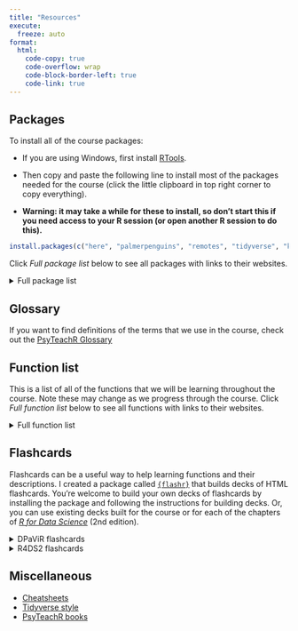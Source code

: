```yaml
---
title: "Resources"
execute:
  freeze: auto
format:
  html:
    code-copy: true
    code-overflow: wrap
    code-block-border-left: true
    code-link: true
---
```


## Packages

To install all of the course packages:

* If you are using Windows, first install [RTools](https://cloud.r-project.org/bin/windows/Rtools/rtools44/rtools.html){target="_blank"}.

* Then copy and paste the following line to install most of the packages needed for the course (click the little clipboard in top right corner to copy everything).

* **Warning: it may take a while for these to install, so don’t start this if you need access to your R session (or open another R session to do this).**

```r
install.packages(c("here", "palmerpenguins", "remotes", "tidyverse", "knitr", "rmarkdown", "papaja", "tinytex", "dataReporter", "qualtRics", "readxl", "nycflights13", "ggthemes", "patchwork", "gt"))
```

Click _Full package list_ below to see all packages with links to their websites.

<details>

<summary>Full package list</summary>

### Getting started
* [`{here}`](https://here.r-lib.org/){target="_blank"}
* [`{palmerpenguins}`](https://allisonhorst.github.io/palmerpenguins/){target="_blank"}
* [`{remotes}`](https://remotes.r-lib.org/){target="_blank"}
* [`{tidyverse}`](https://www.tidyverse.org/){target="_blank"}

### Literate programming
* [`{knitr}`](https://yihui.org/knitr/){target="_blank"}
* [`{rmarkdown}`](https://rmarkdown.rstudio.com/docs/){target="_blank"}
* [`{papaja}`](https://github.com/crsh/papaja){target="_blank"}
* [`{tinytex}`](https://yihui.org/tinytex/){target="_blank"}

### Data import/validation
* [`{dataReporter}`](https://github.com/ekstroem/dataReporter){target="_blank"}
* [`{qualtRics}`](https://docs.ropensci.org/qualtRics/){target="_blank"}
* [`{readxl}`](https://readxl.tidyverse.org/){target="_blank"}

### Data processing
* [`{nycflights13}`](https://github.com/tidyverse/nycflights13){target="_blank"}

### Plotting and tables
* [`{ggthemes}`](https://github.com/jrnold/ggthemes){target="_blank"}
* [`{patchwork}`](https://patchwork.data-imaginist.com/){target="_blank"}
* [`{gt}`](https://gt.rstudio.com/){target="_blank"}

</details>


## Glossary

If you want to find definitions of the terms that we use in the course, check out the [PsyTeachR Glossary](https://psyteachr.github.io/glossary/index.html){target="_blank"}

## Function list

This is a list of all of the functions that we will be learning throughout the course. Note these may change as we progress through the course. Click _Full function list_ below to see all functions with links to their websites.

<details>

<summary>Full function list</summary>

### Packages

- [`install.packages()`](https://rdrr.io/r/utils/install.packages.html){target="_blank"}: install R packages
- [`library()`](https://rdrr.io/r/base/library.html){target="_blank"}: load R packages
- [`::`](https://rdrr.io/r/base/ns-dblcolon.html){target="_blank"} export variable from package for use

### Data types

- `>`, `>=`, `<`, `<=`, `==`, `!=`, `%in%`: logical operators that output `TRUE` or `FALSE`
- [`typeof()`](https://rdrr.io/r/base/typeof.html){target="_blank"}, [`class()`](https://rdrr.io/r/base/class.html){target="_blank"}, [`str()`](https://rdrr.io/r/utils/str.html){target="_blank"}: outputs object type, class, and structure
- [`is.numeric()`](https://rdrr.io/r/base/numeric.html){target="_blank"}, [`is.character()`](https://rdrr.io/r/base/character.html){target="_blank"}, [`is.factor()`](https://rdrr.io/r/base/factor.html){target="_blank"}: checks whether object is numeric, character, factor
- [`as.numeric()`](https://rdrr.io/r/base/numeric.html){target="_blank"}, [`as.character()`](https://rdrr.io/r/base/character.html){target="_blank"}, [`as.factor()`](https://rdrr.io/r/base/factor.html){target="_blank"}: coerces (converts) object to numeric, character, factor
- [`is.na()`](https://rdrr.io/r/base/NA.html){target="_blank"}: checks whether object is `NA` and outputs logical

### Data structures

- [`[]`](https://rdrr.io/r/base/Extract.html){target="_blank"}: index elements in vector, matrix, data frame, tibble
- [`$`](https://rdrr.io/r/base/Extract.html){target="_blank"}: index column by name in data frame, tibble, list
- [`:`](https://rdrr.io/r/base/Colon.html){target="_blank"}, [`seq()`](https://rdrr.io/r/base/seq.html){target="_blank"},  [`rep()`](https://rdrr.io/r/base/rep.html){target="_blank"}: creates sequences and repetitions of numbers
- [`length()`](https://rdrr.io/r/base/length.html){target="_blank"}: outputs length of vector
- [`dim()`](https://rdrr.io/r/base/dim.html){target="_blank"}, [`nrow()`](https://rdrr.io/r/base/nrow.html){target="_blank"}, [`ncol()`](https://rdrr.io/r/base/nrow.html){target="_blank"}: outputs dimensions, number of rows, number of columns of matrices, data frames, tibbles
- [`colnames()`](https://rdrr.io/r/base/colnames.html){target="_blank"}: outputs (and can assign) column names
- [`head()`](https://rdrr.io/r/utils/head.html){target="_blank"}, [`tail()`](https://rdrr.io/r/utils/head.html){target="_blank"}, [`dplyr::glimpse()`](https://pillar.r-lib.org/reference/glimpse.html){target="_blank"}: outputs compressed views of data frames, tibbles
- [`c()`](https://rdrr.io/r/base/c.html){target="_blank"}, [`list()`](https://rdrr.io/r/base/list.html){target="_blank"}, [`data.frame()`](https://rdrr.io/r/base/data.frame.html){target="_blank"}, [`tibble::tibble()`](https://tibble.tidyverse.org/reference/tibble.html){target="_blank"}: creates vectors, matrices, data frames, tibbles

### Importing data

- [`here::here()`](https://here.r-lib.org//reference/here.html){target="_blank"}: starts path at project directory
- [`read.csv()`](https://rdrr.io/r/utils/read.table.html){target="_blank"}, [`write.csv()`](https://rdrr.io/r/utils/write.table.html){target="_blank"}, [`readr::read_csv()`](https://readr.tidyverse.org/reference/read_delim.html){target="_blank"}, [`readr::write_csv()`](https://readr.tidyverse.org/reference/write_delim.html){target="_blank"}: imports and writes CSV files
- [`readxl::read_excel()`](https://readxl.tidyverse.org/reference/read_excel.html){target="_blank"}: imports Excel files

### Validating data
- `range()`, `min()`, `max()`: finds range, minimum, and maximum of vector
- `unique()`: returns vector of unique (not duplicated) elements
- `duplicated()`: returns logical vector of duplicated elements
- `which()`: returns indices of which elements of a logical vector are `TRUE`
- `summary()`: when applied to day, gives summary statistics
- [`skimr::skim()`](https://docs.ropensci.org/skimr/reference/skim.html){target="_blank"}: outputs overview of data
- [`dataReporter::makeCodebook()`](https://rdrr.io/pkg/dataReporter/man/makeCodebook.html){target="_blank"}: creates codebook of data

### Cleaning columns

- [`dplyr::select()`](https://dplyr.tidyverse.org/reference/select.html){target="_blank"}: selects subset of columns from data frame, tibble
- [`dplyr::everything()`](https://tidyselect.r-lib.org/reference/everything.html){target="_blank"}, [`dplyr::contains()`](https://tidyselect.r-lib.org/reference/starts_with.html){target="_blank"}, [`dplyr::starts_with()`](https://tidyselect.r-lib.org/reference/starts_with.html){target="_blank"}, `dplyr::ends_with()`: helper functions for `select()`
- [`dplyr::relocate()`](https://dplyr.tidyverse.org/reference/relocate.html){target="_blank"}, [`dplyr::rename()`](https://dplyr.tidyverse.org/reference/rename.html){target="_blank"}: moves and renames columns in data frame, tibble
- [`dplyr::mutate()`](https://dplyr.tidyverse.org/reference/mutate.html){target="_blank"}, [`dplyr::transmute()`](https://dplyr.tidyverse.org/reference/mutate.html){target="_blank"}: applies function to change existing column or create new column
- [`dplyr::across()`](https://dplyr.tidyverse.org/reference/across.html){target="_blank"}: applies function across multiple columns inside `mutate()`
- [`dplyr::rowwise()`](https://dplyr.tidyverse.org/reference/rowwise.html){target="_blank"}: applies function to each row
- [`%>%`](https://magrittr.tidyverse.org/reference/pipe.html){target="_blank"}: pipe operator that transfers output to the next command
- [`dplyr::pull()`](https://dplyr.tidyverse.org/reference/pull.html){target="_blank"}: creates a vector from a data frame/tibble column

### Wrangling rows

- [`dplyr::filter()`](https://dplyr.tidyverse.org/reference/filter.html){target="_blank"}: filters subset of rows from data frame, tibble
- `dplyr::if_any()`: apply function to columns and return TRUE if any values are TRUE
- `tidyr::drop_na()`: drop rows containing missing values
- [`dplyr::arrange()`](https://dplyr.tidyverse.org/reference/arrange.html){target="_blank"}, [`dplyr::desc()`](https://dplyr.tidyverse.org/reference/desc.html){target="_blank"}: sorts rows by column variable, in descending order
- [`dplyr::group_by()`](https://dplyr.tidyverse.org/reference/group_by.html){target="_blank"}: groups data by column levels
- [`dplyr::summarise()`](https://dplyr.tidyverse.org/reference/summarise.html){target="_blank"}: applies function over whole column or group

### Tidy data

- [`tidyr::pivot_longer()`](https://tidyr.tidyverse.org/reference/pivot_longer.html){target="_blank"}, [`tidyr::pivot_wider()`](https://tidyr.tidyverse.org/reference/pivot_wider.html){target="_blank"}: reshapes data to be longer or wider
- [`tidyr::separate()`](https://tidyr.tidyverse.org/reference/separate.html){target="_blank"}, [`tidyr::unite()`](https://tidyr.tidyverse.org/reference/unite.html){target="_blank"}: separates or combines column data with separator
- [`dplyr::coalesce()`](https://dplyr.tidyverse.org/reference/coalesce.html){target="_blank"}: find the first non-missing element
- [`tidyr::complete()`](https://tidyr.tidyverse.org/reference/complete.html){target="_blank"}, [`tidyr::expand()`](https://tidyr.tidyverse.org/reference/expand.html){target="_blank"}, [`tidyr::nesting()`](https://tidyr.tidyverse.org/reference/expand.html){target="_blank"}: finds all unique combinations of levels

### Merging data

- [`dplyr::inner_join()`](https://dplyr.tidyverse.org/reference/mutate-joins.html){target="_blank"}, [`dplyr::left_join()`](https://dplyr.tidyverse.org/reference/mutate-joins.html){target="_blank"}, [`dplyr::right_join()`](https://dplyr.tidyverse.org/reference/mutate-joins.html){target="_blank"}{target="_blank"}, [`dplyr::full_join()`](https://dplyr.tidyverse.org/reference/mutate-joins.html){target="_blank"}: mutating joins that merge data frames
- [`dplyr::semi_join()`](https://dplyr.tidyverse.org/reference/filter-joins.html){target="_blank"}, [`dplyr::anti_join()`](https://dplyr.tidyverse.org/reference/filter-joins.html){target="_blank"}: filtering joins that filter data frame based on another data frame
- [`dplyr::join_by()`](https://dplyr.tidyverse.org/reference/join_by.html){target="_blank"}: join data frames with different names for key columns (**requires `{dplyer}` v. 1.1.0 or higher**)
- [`tibble::add_row()`](https://tibble.tidyverse.org/reference/add_row.html){target="_blank"}: manually add rows of data
- [`dplyr::bind_rows()`](https://dplyr.tidyverse.org/reference/bind.html){target="_blank"}, [`dplyr::bind_cols()`](https://dplyr.tidyverse.org/reference/bind.html){target="_blank"}: binds rows or columns to data frame
- [`dplyr::intersect()`](https://dplyr.tidyverse.org/reference/setops.html){target="_blank"}, [`dplyr::setdiff()`](https://dplyr.tidyverse.org/reference/setops.html){target="_blank"}, [`dplyr::union()`](https://dplyr.tidyverse.org/reference/setops.html){target="_blank"}, [`dplyr::union_all()`](https://dplyr.tidyverse.org/reference/setops.html){target="_blank"}: set operations to find overlap, differences, and combinations of data sets

### Numbers

- [`dplyr::count()`](https://dplyr.tidyverse.org/reference/count.html){target="_blank"}, [`dplyr::n()`](https://dplyr.tidyverse.org/reference/context.html){target="_blank"}, [`dplyr::n_distinct()`](https://dplyr.tidyverse.org/reference/n_distinct.html){target="_blank"}: count instances of group levels
- [`round()`](https://rdrr.io/r/base/Round.html){target="_blank"}: round digits
- [`format()`](https://rdrr.io/r/base/format.html){target="_blank"}: format numbers
- [`cut()`](https://rdrr.io/r/base/cut.html){target="_blank"}: bin numbers into ranges

### Strings

- [`stringr::str_length()`](https://stringr.tidyverse.org/reference/str_length.html){target="_blank"}: finds the number of characters in a string
- [`stringr::str_sub()`](https://stringr.tidyverse.org/reference/str_sub.html){target="_blank"}: extracts parts of strings based on character position
- [`stringr::str_to_lower()`](https://stringr.tidyverse.org/reference/case.html){target="_blank"}, [`stringr::str_to_upper()`](https://stringr.tidyverse.org/reference/case.html){target="_blank"}: converts all letters to lowercase or uppercase
- [`stringr::str_to_title()`](https://stringr.tidyverse.org/reference/case.html){target="_blank"}, [`stringr::str_to_sentence()`](https://stringr.tidyverse.org/reference/case.html){target="_blank"}: converts strings to title or sentence case
- [`stringr::str_c()`](https://stringr.tidyverse.org/reference/str_c.html){target="_blank"}: combine character vectors into single string
- [`stringr::str_glue()`](https://stringr.tidyverse.org/reference/str_glue.html){target="_blank"}: combines strings with R output
- [`paste()`](https://rdrr.io/r/base/paste.html){target="_blank"}, [`paste0()`](https://rdrr.io/r/base/paste.html){target="_blank"}: combines strings with R output
- [`stringr::str_detect()`](https://stringr.tidyverse.org/reference/str_detect.html){target="_blank"}, [`stringr::str_subset()`](https://stringr.tidyverse.org/reference/str_subset.html){target="_blank"}, [`stringr::str_extract()`](https://stringr.tidyverse.org/reference/str_extract.html){target="_blank"}: detects, subsets, and extracts strings
- [`stringr::str_replace()`](https://stringr.tidyverse.org/reference/str_replace.html){target="_blank"}, [`stringr::str_replace_all()`](https://stringr.tidyverse.org/reference/str_replace.html){target="_blank"}: replaces patterns with strings
- [`stringr::str_split()`](https://stringr.tidyverse.org/reference/str_split.html){target="_blank"}: splits strings based on separators

### Factors

- [`levels()`](https://rdrr.io/r/base/levels.html){target="_blank"}: prints factor levels
- [`forcats::fct_inorder()`](https://forcats.tidyverse.org/reference/fct_inorder.html){target="_blank"}, [`forcats::fct_rev()`](https://forcats.tidyverse.org/reference/fct_rev.html){target="_blank"}: orders levels by order in data or in reverse of current order
- [`forcats::fct_relevel()`](https://forcats.tidyverse.org/reference/fct_relevel.html){target="_blank"}: manually reorders levels
- [`forcats::fct_reorder()`](https://forcats.tidyverse.org/reference/fct_reorder.html){target="_blank"}: orders levels based on another variable
- [`forcats::fct_recode()`](https://forcats.tidyverse.org/reference/fct_recode.html){target="_blank"}: recodes level with new value
- [`forcats::fct_collapse()`](https://forcats.tidyverse.org/reference/fct_collapse.html){target="_blank"}: recodes multiple levels into single new value
- [`forcats::fct_lump_n()`](https://forcats.tidyverse.org/reference/fct_lump.html){target="_blank"}, [`forcats::fct_lump_prop()`](https://forcats.tidyverse.org/reference/fct_lump.html){target="_blank"},[`forcats::fct_lump_min()`](https://forcats.tidyverse.org/reference/fct_lump.html){target="_blank"}: lumps infrequent levels into level "Other"

### Dates and times

- [`lubridate::today()`](https://lubridate.tidyverse.org/reference/now.html){target="_blank"}, [`lubridate::now()`](https://lubridate.tidyverse.org/reference/now.html){target="_blank"}: print today's date or time
- [`lubridate::as_date()`](https://lubridate.tidyverse.org/reference/as_date.html){target="_blank"}, [`lubridate::as_datetime()`](https://lubridate.tidyverse.org/reference/as_date.html){target="_blank"}: create date or date-time object
- [`lubridate::mdy()`](https://lubridate.tidyverse.org/reference/ymd.html){target="_blank"}, [`lubridate::dmy()`](https://lubridate.tidyverse.org/reference/ymd.html){target="_blank"}, [`lubridate::ymd()`](https://lubridate.tidyverse.org/reference/ymd.html){target="_blank"}: convert various date formats to YYYY-MM-DD
- [`lubridate::hms()`](https://lubridate.tidyverse.org/reference/hms.html){target="_blank"}, [`lubridate::hm()`](https://lubridate.tidyverse.org/reference/hms.html){target="_blank"}: convert times to HH:MM:SS
- [`lubridate::mdy_hm()`](https://lubridate.tidyverse.org/reference/ymd_hms.html){target="_blank"}, [`lubridate::mdy_hms()`](https://lubridate.tidyverse.org/reference/ymd_hms.html){target="_blank"}: converts various date-time formats to YYYY-MM-DD HH:MM:SS
- [`lubridate::year()`](https://lubridate.tidyverse.org/reference/year.html){target="_blank"}, [`lubridate::month()`](https://lubridate.tidyverse.org/reference/month.html){target="_blank"}, [`lubridate::day()`](https://lubridate.tidyverse.org/reference/day.html){target="_blank"}, [`lubridate::wday()`](https://lubridate.tidyverse.org/reference/day.html){target="_blank"}: extracts year, month, day, or weekday from date
- [`lubridate::hour()`](https://lubridate.tidyverse.org/reference/hour.html){target="_blank"}, [`lubridate::minute()`](https://lubridate.tidyverse.org/reference/minute.html){target="_blank"}, [`lubridate::second()`](https://lubridate.tidyverse.org/reference/second.html){target="_blank"}: extracts hour, minute, second from date

### Iteration

- [`for()`](https://rdrr.io/r/base/Control.html){target="_blank"}: create for loops
- [`purrr::map()`](https://purrr.tidyverse.org/reference/map.html){target="_blank"}, [`purrr::map_dbl()`](https://purrr.tidyverse.org/reference/map.html){target="_blank"}, [`purrr::map_chr()`](https://purrr.tidyverse.org/reference/map.html){target="_blank"}, [`purrr::map_df()`](https://purrr.tidyverse.org/reference/map_dfr.html){target="_blank"}: map functions to vector, data frame, or list and return list, numeric vector, character vector, or data frame
- [`split()`](https://rdrr.io/r/base/split.html){target="_blank"}: divide data frame into groups in a list
- [`dir()`](https://rdrr.io/r/base/list.files.html){target="_blank"}: return files in a directory


### Grammar of graphics

- [`ggplot2::ggplot()`](https://ggplot2.tidyverse.org/reference/ggplot.html){target="_blank"}: creates a ggplot
- [`+`](https://ggplot2.tidyverse.org/reference/gg-add.html){target="_blank"}: pipe operator for ggplots
- [`ggplot2::aes()`](https://ggplot2.tidyverse.org/reference/aes.html){target="_blank"}: defines aesthetic properties of plot
- `alpha`, `color`, `fill`, `linesize`, `linetype`, `shape`, `size` arguments: properties for geometric objects
- [`ggplot2::theme()`](https://ggplot2.tidyverse.org/reference/theme.html){target="_blank"}: Modify components of a theme
- [`ggplot2::ggsave()`](https://ggplot2.tidyverse.org/reference/ggsave.html){target="_blank"}: saves ggplot to file

### Color

- [`ggplot2::scale_color_brewer()`](https://ggplot2.tidyverse.org/reference/scale_brewer.html){target="_blank"}, [`ggplot2::scale_fill_brewer()`](https://ggplot2.tidyverse.org/reference/scale_brewer.html){target="_blank"}: uses existing qualitative colors scales for color and fill
- [`ggplot2::scale_color_manual()`](https://ggplot2.tidyverse.org/reference/scale_manual.html){target="_blank"}, [`ggplot2::scale_fill_manual()`](https://ggplot2.tidyverse.org/reference/scale_manual.html){target="_blank"}: sets manual colors for color and fill
- [`ggplot2::scale_color_gradient()`](https://ggplot2.tidyverse.org/reference/scale_gradient.html){target="_blank"}, [`ggplot2::scale_fill_gradient()`](https://ggplot2.tidyverse.org/reference/scale_gradient.html){target="_blank"}: sets sequential color gradient for color and fill
- [`ggplot2::scale_color_distiller()`](https://ggplot2.tidyverse.org/reference/scale_brewer.html){target="_blank"}, [`ggplot2::scale_fill_distiller()`](https://ggplot2.tidyverse.org/reference/scale_brewer.html){target="_blank"}: sets diverging color scale for color and fill

### Visualizing distributions

- [`ggplot2::geom_histogram()`](https://ggplot2.tidyverse.org/reference/geom_histogram.html){target="_blank"}: plots histograms
- [`ggplot2::geom_freqpoly()`](https://ggplot2.tidyverse.org/reference/geom_histogram.html){target="_blank"}: plots frequency polygons
- [`ggplot2::geom_density()`](https://ggplot2.tidyverse.org/reference/geom_density.html){target="_blank"}: plots density plot
- [`ggplot2::geom_boxplot()`](https://ggplot2.tidyverse.org/reference/geom_boxplot.html){target="_blank"}: plots boxplot
- [`ggplot2::geom_violin()`](https://ggplot2.tidyverse.org/reference/geom_violin.html){target="_blank"}: plots violin plot
- [`ggplot2::stat_summary()`](https://ggplot2.tidyverse.org/reference/stat_summary.html){target="_blank"}: plots summaries of data (e.g., means $\pm$ standard error)

### Visualizing amounts and proportions

- [`dplyr::count()`](https://dplyr.tidyverse.org/reference/count.html){target="_blank"}: calculates counts of data by variables
- [`ggplot2::geom_bar()`](https://ggplot2.tidyverse.org/reference/geom_bar.html){target="_blank"}: plots bar plot with raw data
- [`ggplot2::geom_col()`](https://ggplot2.tidyverse.org/reference/geom_bar.html){target="_blank"}: plots bar plot with counts
- `position` argument: controls whether data are stacked, dodged, jittered, nudged
- [`ggplot2::geom_point()`](https://ggplot2.tidyverse.org/reference/geom_point.html){target="_blank"}: plots scatterplots
- [`ggplot2::coord_flip()`](https://ggplot2.tidyverse.org/reference/coord_flip.html){target="_blank"}: flips x and y coordinates

### Visualizing x-y data

- [`ggplot2::geom_abline()`](https://ggplot2.tidyverse.org/reference/geom_abline.html){target="_blank"}: plots line with slope and intercept
- [`pairs()`](https://rdrr.io/r/graphics/pairs.html){target="_blank"}: plots correlation plots
- [`GGally::ggpairs()`](https://ggobi.github.io/ggally/reference/ggpairs.html){target="_blank"}: plots correlation plots
- [`ggplot2::geom_tile()`](https://ggplot2.tidyverse.org/reference/geom_tile.html){target="_blank"}: plots tile plot
- [`ggcorrplot::ggcorrplot()`](https://rdrr.io/pkg/ggcorrplot/man/ggcorrplot.html){target="_blank"}: plots correlation heatmaps
- [`ggplot2::geom_line()`](https://ggplot2.tidyverse.org/reference/geom_path.html){target="_blank"}: plots line plot
- [`ggplot2::geom_area()`](https://ggplot2.tidyverse.org/reference/geom_ribbon.html){target="_blank"}: plots area under curve or line plot
- [`ggplot2::geom_count()`](https://ggplot2.tidyverse.org/reference/geom_count.html){target="_blank"}: plots overlapping points as size
- [`ggplot2::geom_smooth()`](https://ggplot2.tidyverse.org/reference/geom_smooth.html){target="_blank"}: plots fitted lines and curves
- [`ggplot2::geom_rug()`](https://ggplot2.tidyverse.org/reference/geom_rug.html){target="_blank"}: plots rug plot
- [`ggplot2::geom_pointrange()`](https://ggplot2.tidyverse.org/reference/geom_linerange.html){target="_blank"}: plots point and error bar
- [`ggplot2::geom_jitter()`](https://ggplot2.tidyverse.org/reference/geom_jitter.html){target="_blank"}: plots jittered points
- `ggbeeswarm::geom_beeswarm()`: plots beeswarm plots
- `gghalves::geom_half_violin()`, `gghalves::geom_half_dotplot()`: plots raincloud plots


### Finessing plots

- [`ggplot2::geom_jitter()`](https://ggplot2.tidyverse.org/reference/geom_jitter.html){target="_blank"}: plots jittered scatterplot
- [`ggbeeswarm::geom_beeswarm()`](https://rdrr.io/pkg/ggbeeswarm/man/geom_beeswarm.html){target="_blank"}: plots beeswarm plot
- [`ggplot2::scale_x_discrete()`](https://ggplot2.tidyverse.org/reference/scale_discrete.html){target="_blank"}, [`ggplot2::scale_y_discrete()`](https://ggplot2.tidyverse.org/reference/scale_discrete.html){target="_blank"}: adjusts discrete scale properties (e.g., limits, ticks)
- [`ggplot2::scale_x_continuous()`](https://ggplot2.tidyverse.org/reference/scale_continuous.html){target="_blank"}, [`ggplot2::scale_y_continuous()`](https://ggplot2.tidyverse.org/reference/scale_continuous.html){target="_blank"}: adjusts continuous scale properties (e.g., limits, ticks)
- [`ggplot2::lims()`](https://ggplot2.tidyverse.org/reference/lims.html){target="_blank"}, [`ggplot2::xlim()`](https://ggplot2.tidyverse.org/reference/lims.html){target="_blank"}, [`ggplot2::ylim()`](https://ggplot2.tidyverse.org/reference/lims.html){target="_blank"}: adjusts axis limits
- [`ggplot2::facet_wrap()`](https://ggplot2.tidyverse.org/reference/facet_wrap.html){target="_blank"}, [`ggplot2::facet_grid()`](https://ggplot2.tidyverse.org/reference/facet_grid.html){target="_blank"}: creates facets based on discrete variables

### Adorning plots

- [`ggplot2::labs()`](https://ggplot2.tidyverse.org/reference/labs.html){target="_blank"}, [`ggplot2::xlab()`](https://ggplot2.tidyverse.org/reference/labs.html){target="_blank"}, [`ggplot2::ylab()`](https://ggplot2.tidyverse.org/reference/labs.html){target="_blank"}: replaces axis labels
- [`ggplot2::annotate()`](https://ggplot2.tidyverse.org/reference/annotate.html){target="_blank"}: annotates plot with text, segments, rectangles, etc.
- [`ggplot2::geom_text()`](https://ggplot2.tidyverse.org/reference/geom_text.html){target="_blank"}: plots text as aesthetic property
- [`ggplot2::geom_hline()`](https://ggplot2.tidyverse.org/reference/geom_abline.html){target="_blank"}, [`ggplot2::geom_vline()`](https://ggplot2.tidyverse.org/reference/geom_abline.html){target="_blank"}: plots horizontal and vertical reference lines
- [`ggplot2::stat_ellipse()`](https://ggplot2.tidyverse.org/reference/stat_ellipse.html){target="_blank"}: plots ellipse around data

### Tables

- [`knitr::kable()`](https://rdrr.io/pkg/knitr/man/kable.html){target="_blank"}: creates table from data frame
- [`kableExtra::kable_styling()`](https://rdrr.io/pkg/kableExtra/man/kable_styling.html){target="_blank"}: styles table
- [`kableExtra::pack_rows()`](https://rdrr.io/pkg/kableExtra/man/group_rows.html){target="_blank"}, [`kableExtra::add_header_above()`](https://rdrr.io/pkg/kableExtra/man/add_header_above.html){target="_blank"}: adds grouping variables to rows or columns
- [`kableExtra::footnote()`](https://rdrr.io/pkg/kableExtra/man/footnote.html){target="_blank"}: adds table note
- [`kableExtra::landscape()`](https://rdrr.io/pkg/kableExtra/man/landscape.html){target="_blank"}: rotates table to landscape orientation
- [`papaja::apa_table()`](https://rdrr.io/pkg/papaja/man/apa_table.html){target="_blank"}: formats data frame to APA style table
- [`papaja::apa_print()`](https://rdrr.io/pkg/papaja/man/apa_print.html){target="_blank"}: formats statistics to APA style

</details>

## Flashcards

Flashcards can be a useful way to help learning functions and their descriptions. I created a package called [`{flashr}`](https://jeffreyrstevens.github.io/flashr/){target="_blank"} that builds decks of HTML flashcards. You're welcome to build your own decks of flashcards by installing the package and following the instructions for building decks. Or, you can use existing decks built for the course or for each of the chapters of [_R for Data Science_](https://r4ds.hadley.nz/){target="_blank"} (2nd edition).

<details>

<summary>DPaViR flashcards</summary>

- Introduction ([terms first](decks/01_introduction.html){target="_blank"}) ([definitions first](decks/01_introductionb.html){target="_blank"})
- Coding and workflows ([terms first](decks/03_coding.html){target="_blank"}) ([definitions first](decks/03_codingb.html){target="_blank"})
- Data types ([terms first](decks/06_datatypes.html){target="_blank"}) ([definitions first](decks/06_datatypesb.html){target="_blank"})
- Data structures ([terms first](decks/07_datastructures.html){target="_blank"}) ([definitions first](decks/07_datastructuresb.html){target="_blank"})
- Importing data ([terms first](decks/08_importing.html){target="_blank"}) ([definitions first](decks/08_importingb.html){target="_blank"})
- Validating data ([terms first](decks/09_validating.html){target="_blank"}) ([definitions first](decks/09_validatingb.html){target="_blank"})
- Cleaning columns ([terms first](decks/10_cleaning_columns.html){target="_blank"}) ([definitions first](decks/10_cleaning_columnsb.html){target="_blank"})
- Wrangling rows ([terms first](decks/13_wrangling_rows.html){target="_blank"}) ([definitions first](decks/13_wrangling_rowsb.html){target="_blank"})
- Tidy data ([terms first](decks/15_tidy_data.html){target="_blank"}) ([definitions first](decks/15_tidy_datab.html){target="_blank"})
- Merging data ([terms first](decks/17_merging_data.html){target="_blank"}) ([definitions first](decks/17_merging_datab.html){target="_blank"})
- Numbers ([terms first](decks/19_numbers.html){target="_blank"}) ([definitions first](decks/19_numbersb.html){target="_blank"})
- Strings ([terms first](decks/20_strings.html){target="_blank"}) ([definitions first](decks/20_stringsb.html){target="_blank"})
- Factors ([terms first](decks/22_factors.html){target="_blank"}) ([definitions first](decks/22_factorsb.html){target="_blank"})
- Dates and times ([terms first](decks/23_dates.html){target="_blank"}) ([definitions first](decks/23_datesb.html){target="_blank"})
- Iteration ([terms first](decks/25_iteration.html){target="_blank"}) ([definitions first](decks/25_iterationb.html){target="_blank"})
<!-- - ([terms first](decks/.html){target="_blank"}) ([definitions first](decks/b.html){target="_blank"})-->
<!-- - ([terms first](decks/.html){target="_blank"}) ([definitions first](decks/b.html){target="_blank"})-->

</details>



<details>

<summary>R4DS2 flashcards</summary>

-   <a href = "https://jeffreyrstevens.github.io/flashr_decks/html/r4ds-2e00.html" target="_blank">Ch. 0 Introduction</a>
-   <a href = "https://jeffreyrstevens.github.io/flashr_decks/html/r4ds-2e01.html" target="_blank">Ch. 1 Data visualization</a>
-   <a href = "https://jeffreyrstevens.github.io/flashr_decks/html/r4ds-2e03.html" target="_blank">Ch. 3 Data transformation</a>
-   <a href = "https://jeffreyrstevens.github.io/flashr_decks/html/r4ds-2e05.html" target="_blank">Ch. 5 Data tidying</a>
-   <a href = "https://jeffreyrstevens.github.io/flashr_decks/html/r4ds-2e07.html" target="_blank">Ch. 7 Data import</a>
-   <a href = "https://jeffreyrstevens.github.io/flashr_decks/html/r4ds-2e09.html" target="_blank">Ch. 9 Layers</a>
-   <a href = "https://jeffreyrstevens.github.io/flashr_decks/html/r4ds-2e10.html" target="_blank">Ch. 10 Exploratory data analysis</a>
-   <a href = "https://jeffreyrstevens.github.io/flashr_decks/html/r4ds-2e11.html" target="_blank">Ch. 11 Communication</a>
-   <a href = "https://jeffreyrstevens.github.io/flashr_decks/html/r4ds-2e12.html" target="_blank">Ch. 12 Logical vectors</a>
-   <a href = "https://jeffreyrstevens.github.io/flashr_decks/html/r4ds-2e13.html" target="_blank">Ch. 13 Numbers</a>
-   <a href = "https://jeffreyrstevens.github.io/flashr_decks/html/r4ds-2e14.html" target="_blank">Ch. 14 Strings</a>
-   <a href = "https://jeffreyrstevens.github.io/flashr_decks/html/r4ds-2e15.html" target="_blank">Ch. 15 Regular expressions</a>
-   <a href = "https://jeffreyrstevens.github.io/flashr_decks/html/r4ds-2e16.html" target="_blank">Ch. 16 Factors</a>
-   <a href = "https://jeffreyrstevens.github.io/flashr_decks/html/r4ds-2e18.html" target="_blank">Ch. 18 Dates and times</a>
-   <a href = "https://jeffreyrstevens.github.io/flashr_decks/html/r4ds-2e19.html" target="_blank">Ch. 19 Joins</a>
-   <a href = "https://jeffreyrstevens.github.io/flashr_decks/html/r4ds-2e20.html" target="_blank">Ch. 20 Spreadsheets</a>
-   <a href = "https://jeffreyrstevens.github.io/flashr_decks/html/r4ds-2e21.html" target="_blank">Ch. 21 Databases</a>
-   <a href = "https://jeffreyrstevens.github.io/flashr_decks/html/r4ds-2e23.html" target="_blank">Ch. 23 Hierarchical data</a>
-   <a href = "https://jeffreyrstevens.github.io/flashr_decks/html/r4ds-2e25.html" target="_blank">Ch. 25 Functions</a>
-   <a href = "https://jeffreyrstevens.github.io/flashr_decks/html/r4ds-2e26.html" target="_blank">Ch. 26 Iteration</a>
-   <a href = "https://jeffreyrstevens.github.io/flashr_decks/html/r4ds-2e27.html" target="_blank">Ch. 27 Base R</a>
-   <a href = "https://jeffreyrstevens.github.io/flashr_decks/html/r4ds-2e28.html" target="_blank">Ch. 28 Quarto</a>
-   <a href = "https://jeffreyrstevens.github.io/flashr_decks/html/r4ds-2e29.html" target="_blank">Ch. 29 Quarto formats</a>

</details>

## Miscellaneous

* [Cheatsheets](https://posit.co/resources/cheatsheets/){target="_blank"}
* [Tidyverse style](https://style.tidyverse.org/){target="_blank"}
* [PsyTeachR books](https://psyteachr.github.io/){target="_blank"}
